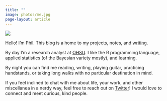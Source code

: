 ```yaml
---
title: ""
image: photos/me.jpg
page-layout: article
---
```


![](photos/me.jpg)

Hello! I'm Phil. This blog is a home to my projects, notes, and [writing](https://philintheblank.substack.com).

By day I'm a research analyst at [OHSU](https://www.ohsu.edu/school-of-medicine/child-and-adolescent-psychiatry). I like the R programming language, applied statistics (of the Bayesian variety mostly), and learning.

By night you can find me reading, writing, playing guitar, practicing handstands, or taking long walks with no particular destination in mind.

If you feel inclined to chat with me about life, your work, and other miscellanea in a nerdy way, feel free to reach out on [Twitter](https://twitter.com/NguyenHPhil)! I would love to connect and meet curious, kind people.